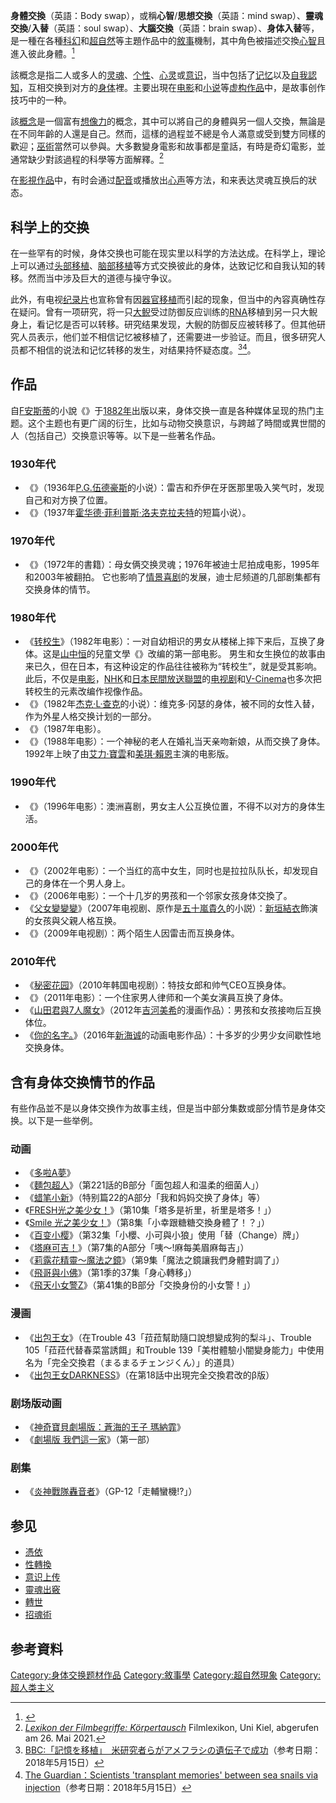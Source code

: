 '''身體交換'''（英語：Body swap），或稱'''心智'''/'''思想交換'''（英語：mind swap）、'''靈魂交換'''/'''入替'''（英語：soul swap）、'''大腦交換'''（英語：brain swap）、'''身体入替'''等，是一種在各種[[科幻|科幻]]和[[超自然|超自然]]等主題作品中的[[敘事|敘事]]機制，其中角色被描述交換[[心智|心智]]且進入彼此身體。<ref>{{cite web|title=6 staples of sci-fi and fantasy television|url=http://www.denofgeek.us/tv/20677/6-staples-of-sci-fi-and-fantasy-television|access-date=7 May 2018|website=denofgeek.us|archive-url=https://web.archive.org/web/20160315042020/http://www.denofgeek.us/tv/20677/6-staples-of-sci-fi-and-fantasy-television|archive-date=15 March 2016|url-status=live}}</ref>

該概念是指二人或多人的[[灵魂|灵魂]]、[[个性|个性]]、[[心灵|心灵]]或[[意识|意识]]，当中包括了[[记忆|记忆]]以及[[自我|自我]][[認知|認知]]，互相交换到对方的[[身体|身体]]裡。主要出現在[[电影|电影]]和[[小说|小说]]等[[虚构作品|虚构作品]]中，是故事创作技巧中的一种。

該[[概念|概念]]是一個富有[[想像力|想像力]]的概念，其中可以將自己的身體與另一個人交換，無論是在不同年齡的人還是自己。然而，這樣的過程並不總是令人滿意或受到雙方同樣的歡迎；[[巫術|巫術]]當然可以參與。大多數變身電影和故事都是童話，有時是奇幻電影，並通常缺少對該過程的科學等方面解釋。<ref name="FUK">[http://filmlexikon.uni-kiel.de/index.php?action=lexikon&tag=det&id=6679 ''Lexikon der Filmbegriffe: Körpertausch''] Filmlexikon, Uni Kiel, abgerufen am 26. Mai 2021.</ref>

在[[影視作品|影視作品]]中，有时会通过[[配音|配音]]或播放出[[心声|心声]]等方法，和来表达灵魂互换后的狀态。

==科学上的交换==
在一些罕有的时候，身体交换也可能在现实里以科学的方法达成。在科学上，理论上可以通过[[头部移植|头部移植]]、[[脑部移植|脑部移植]]等方式交换彼此的身体，达致记忆和自我认知的转移。然而当中涉及巨大的道德与操守争议。

此外，有电视[[纪录片|纪录片]]也宣称曾有因[[器官移植|器官移植]]而引起的{{tsl|ja|記憶転移|记忆转移}}现象，但当中的內容真确性存在疑问。曾有一项研究，将一只[[大鲵|大鲵]]受过防御反应训练的[[RNA|RNA]]移植到另一只大鲵身上，看记忆是否可以转移。研究结果发现，大鲵的防御反应被转移了。但其他研究人员表示，他们並不相信记忆被移植了，还需要进一步验证。而且，很多研究人员都不相信{{tsl|en|Body memory|身体记忆}}的说法和记忆转移的发生，对结果持怀疑态度。<ref>[http://www.bbc.com/japanese/44119676 BBC:「記憶を移植」　米研究者らがアメフラシの遺伝子で成功]（参考日期：2018年5月15日）</ref><ref>[https://www.theguardian.com/science/2018/may/14/scientists-transplant-memories-between-sea-snails-via-injection The Guardian：Scientists 'transplant memories' between sea snails via injection]（参考日期：2018年5月15日）</ref>。

==作品==
{{main|Category:身体交换题材作品}}
自[[F安斯蒂|F安斯蒂]]的小說《{{tsl|en|Vice Versa (novel)|Vice Versa}}》于[[1882年|1882年]]出版以来，身体交换一直是各种媒体呈现的热门主题。这个主题也有更广阔的衍生，比如与动物交换意识，与跨越了時間或異世間的人（包括自己）交换意识等等。以下是一些著名作品。

===1930年代===
* 《{{tsl|en|Laughing Gas (novel)|笑氣 (小說)|笑氣}}》（1936年[[佩勒姆·格倫維爾·伍德豪斯|P.G.伍德豪斯]]的小说）：雷吉和乔伊在牙医那里吸入笑气时，发现自己和对方换了位置。
* 《{{tsl|en|The Thing on the Doorstep|敲门的怪物}}》（1937年[[霍华德·菲利普斯·洛夫克拉夫特|霍华德·菲利普斯·洛夫克拉夫特]]的短篇小说）。
===1970年代===
* 《{{tsl|en|Freaky Friday|诡异的星期五}}》（1972年的書籍）：母女俩交换灵魂；1976年被迪士尼拍成电影，1995年和2003年被翻拍。 它也影响了[[情景喜剧|情景喜剧]]的发展，迪士尼频道的几部剧集都有交换身体的情节。
===1980年代===
* 《[[轉校生_(電影)|转校生]]》（1982年电影）：一对自幼相识的男女从楼梯上摔下来后，互换了身体。这是[[山中恒|山中恒]]的兒童文學《{{tsl|ja|おれがあいつであいつがおれで|おれがあいつであいつがおれで}}》改编的第一部电影。 男生和女生换位的故事由来已久，但在日本，有这种设定的作品往往被称为“转校生”，就是受其影响。 此后，不仅是[[电影|电影]]，[[NHK|NHK]]和[[日本民間放送聯盟|日本民間放送聯盟]]的[[电视剧|电视剧]]和[[非戲院首映|V-Cinema]]也多次把转校生的元素改编作视像作品。
* 《{{tsl|en|The Identity Matrix|身份矩阵}}》（1982年[[杰克·L·查克|杰克·L·查克]]的小说）：维克多·冈瑟的身体，被不同的女性入替，作为外星人格交换计划的一部分。
* 《{{tsl|en|Like Father Like Son （1987 film）|哈蒙德家族的秘密}}》（1987年电影）。
* 《{{tsl|en|Prelude to a Kiss (play)|吻的前奏}}》（1988年电影）：一个神秘的老人在婚礼当天亲吻新娘，从而交换了身体。1992年上映了由[[艾力·寶雲|艾力·寶雲]]和[[美琪·賴恩|美琪·賴恩]]主演的电影版。
===1990年代===
* 《{{tsl|en|Dating the Enemy|约会敌人}}》（1996年电影）：澳洲喜剧，男女主人公互换位置，不得不以对方的身体生活。
===2000年代===
* 《{{tsl|zh-yue|戇男有2性|戇男有2性}}》（2002年电影）：一个当红的高中女生，同时也是拉拉队队长，却发现自己的身体在一个男人身上。
* 《{{tsl|en|It's a Boy Girl Thing|男孩女孩的事情}}》（2006年电影）：一个十几岁的男孩和一个邻家女孩身体交換了。
* 《[[父女變變變|父女變變變]]》（2007年电视剧、原作是[[五十嵐貴久|五十嵐貴久]]的小説）：[[新垣結衣|新垣結衣]]飾演的女孩與父親人格互换。
* 《{{tsl|en|Boy Meets Girl (2009 TV series)|男孩遇见女孩}}》（2009年电视剧）：两个陌生人因雷击而互换身体。
===2010年代===
* 《[[秘密花園_(韓國電視劇)|秘密花园]]》（2010年韩国电视剧）：特技女郎和帅气CEO互换身体。
* 《{{tsl|en|The Change-Up|變身 (美國電影)|变身}}》（2011年电影）：一个住家男人律师和一个美女演員互换了身体。
* 《[[山田君與7人魔女|山田君與7人魔女]]》（2012年[[吉河美希|吉河美希]]的漫画作品）：男孩和女孩接吻后互换体位。
* 《[[你的名字。|你的名字。]]》（2016年[[新海诚|新海诚]]的动画电影作品）：十多岁的少男少女间歇性地交换身体。

==含有身体交换情节的作品==
有些作品並不是以身体交换作为故事主线，但是当中部分集数或部分情节是身体交换。以下是一些举例。
===动画===
* 《[[多啦A夢|多啦A夢]]》
* 《[[麵包超人|麵包超人]]》（第221話的B部分「面包超人和温柔的细菌人」）
* 《[[蜡笔小新|蜡笔小新]]》（特别篇22的A部分「我和妈妈交换了身体」等）
* 《[[FRESH光之美少女！|FRESH光之美少女！]]》（第10集「塔多是祈里，祈里是塔多！」）
* 《[[Smile_光之美少女！|Smile 光之美少女！]]》（第8集「小幸跟糖糖交換身體了！？」）
* 《[[百变小樱|百变小樱]]》（第32集「小櫻、小可與小狼」使用「替（Change）牌」）
* 《[[塔麻可吉！|塔麻可吉！]]》（第7集的A部分「咦～!麻每美眉麻每吉」）
* 《[[莉露花精靈|莉露花精靈～魔法之鏡]]》（第9集「魔法之鏡讓我們身體對調了」）
* 《[[飛哥與小佛|飛哥與小佛]]》（第1季的37集「身心轉移」）
* 《[[飛天小女警Z|飛天小女警Z]]》（第41集的B部分「交換身份的小女警！」）

===漫画===
* 《[[出包王女|出包王女]]》（在Trouble 43「菈菈幫助隨口說想變成狗的梨斗」、Trouble 105「菈菈代替春菜當誘餌」和Trouble 139「美柑體驗小闇變身能力」中使用名为「完全交換君（まるまるチェンジくん）」的道具）
* 《[[出包王女|出包王女DARKNESS]]》（在第18話中出現完全交換君改的β版）
===剧场版动画===
* 《[[神奇寶貝劇場版：蒼海的王子_瑪納霏|神奇寶貝劇場版：蒼海的王子 瑪納霏]]》
* 《[[我們這一家#第一部|劇場版 我們這一家]]》（第一部）
===剧集===
* 《[[炎神戰隊轟音者|炎神戰隊轟音者]]》（GP-12「走輔蠻機!?」）

==参见==
*[[憑依|憑依]]
*[[性轉換|性轉換]]
*[[意识上传|意识上传]]
*[[靈魂出竅|靈魂出竅]]
*[[轉世|轉世]]
*[[招魂術|招魂術]]

==参考資料==
{{Reflist|30em}}

[[Category:身体交换题材作品|Category:身体交换题材作品]]
[[Category:敘事學|Category:敘事學]]
[[Category:超自然現象|Category:超自然現象]]
[[Category:超人类主义|Category:超人类主义]]